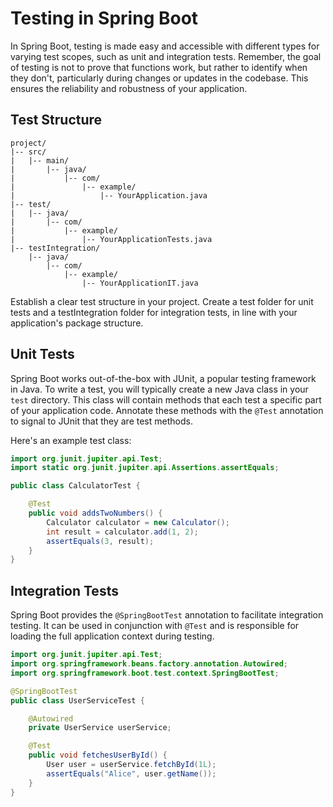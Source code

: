 
# Testing in Spring Boot

In Spring Boot, testing is made easy and accessible with different types for varying test scopes, such as unit and integration tests.
Remember, the goal of testing is not to prove that functions work, but rather to identify when they don't, particularly during changes or updates in the codebase. This ensures the reliability and robustness of your application.
## Test Structure

```plaintext
project/
|-- src/
|   |-- main/
|       |-- java/
|           |-- com/
|               |-- example/
|                   |-- YourApplication.java
|-- test/
|   |-- java/
|       |-- com/
|           |-- example/
|               |-- YourApplicationTests.java
|-- testIntegration/
    |-- java/
        |-- com/
            |-- example/
                |-- YourApplicationIT.java
```

Establish a clear test structure in your project. Create a test folder for unit tests and a testIntegration folder for integration tests, in line with your application's package structure.

## Unit Tests

Spring Boot works out-of-the-box with JUnit, a popular testing framework in Java. To write a test, you will typically create a new Java class in your `test` directory. This class will contain methods that each test a specific part of your application code. Annotate these methods with the `@Test` annotation to signal to JUnit that they are test methods.

Here's an example test class:

```java
import org.junit.jupiter.api.Test;
import static org.junit.jupiter.api.Assertions.assertEquals;

public class CalculatorTest {

    @Test
    public void addsTwoNumbers() {
        Calculator calculator = new Calculator();
        int result = calculator.add(1, 2);
        assertEquals(3, result);
    }
}
```

## Integration Tests

Spring Boot provides the `@SpringBootTest` annotation to facilitate integration testing. It can be used in conjunction with `@Test` and is responsible for loading the full application context during testing.

```java
import org.junit.jupiter.api.Test;
import org.springframework.beans.factory.annotation.Autowired;
import org.springframework.boot.test.context.SpringBootTest;

@SpringBootTest
public class UserServiceTest {

    @Autowired
    private UserService userService;

    @Test
    public void fetchesUserById() {
        User user = userService.fetchById(1L);
        assertEquals("Alice", user.getName());
    }
}
```
